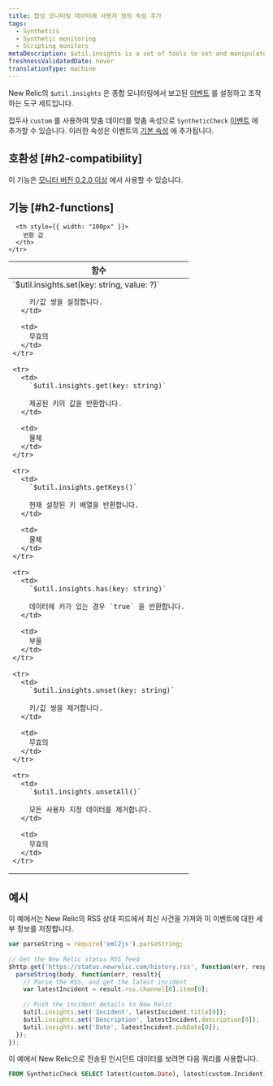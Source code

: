 ```yaml
---
title: 합성 모니터링 데이터에 사용자 정의 속성 추가
tags:
  - Synthetics
  - Synthetic monitoring
  - Scripting monitors
metaDescription: $util.insights is a set of tools to set and manipulate synthetic event data in New Relic.
freshnessValidatedDate: never
translationType: machine
---
```


New Relic의 `$util.insights` 은 종합 모니터링에서 보고된 [이벤트](/docs/using-new-relic/data/understand-data/new-relic-data-types#event-data) 를 설정하고 조작하는 도구 세트입니다.

접두사 `custom` 를 사용하여 맞춤 데이터를 맞춤 속성으로 `SyntheticCheck` [이벤트](/docs/data-apis/understand-data/new-relic-data-types/#event-data) 에 추가할 수 있습니다. 이러한 속성은 이벤트의 [기본 속성](/docs/insights/new-relic-insights/decorating-events/synthetics-default-attributes-insights#syntheticcheck-table) 에 추가됩니다.

## 호환성 [#h2-compatibility]

이 기능은 [모니터 버전 0.2.0 이상](/docs/synthetics/new-relic-synthetics/scripting-monitors/scripted-monitor-runtime-environment) 에서 사용할 수 있습니다.

## 기능 [#h2-functions]

<table>
  <thead>
    <tr>
      <th>
        함수
      </th>

      <th style={{ width: "100px" }}>
        반환 값
      </th>
    </tr>
  </thead>

  <tbody>
    <tr>
      <td>
        `$util.insights.set(key: string, value: ?)`

        키/값 쌍을 설정합니다.
      </td>

      <td>
        무효의
      </td>
    </tr>

    <tr>
      <td>
        `$util.insights.get(key: string)`

        제공된 키의 값을 반환합니다.
      </td>

      <td>
        물체
      </td>
    </tr>

    <tr>
      <td>
        `$util.insights.getKeys()`

        현재 설정된 키 배열을 반환합니다.
      </td>

      <td>
        물체
      </td>
    </tr>

    <tr>
      <td>
        `$util.insights.has(key: string)`

        데이터에 키가 있는 경우 `true` 을 반환합니다.
      </td>

      <td>
        부울
      </td>
    </tr>

    <tr>
      <td>
        `$util.insights.unset(key: string)`

        키/값 쌍을 제거합니다.
      </td>

      <td>
        무효의
      </td>
    </tr>

    <tr>
      <td>
        `$util.insights.unsetAll()`

        모든 사용자 지정 데이터를 제거합니다.
      </td>

      <td>
        무효의
      </td>
    </tr>
  </tbody>
</table>

## 예시

이 예에서는 New Relic의 RSS 상태 피드에서 최신 사건을 가져와 이 이벤트에 대한 세부 정보를 저장합니다.

```javascript
var parseString = require('xml2js').parseString;
 
// Get the New Relic status RSS feed
$http.get('https://status.newrelic.com/history.rss', function(err, response, body) {
  parseString(body, function(err, result){
    // Parse the RSS, and get the latest incident
    var latestIncident = result.rss.channel[0].item[0];
    
    // Push the incident details to New Relic 
    $util.insights.set('Incident', latestIncident.title[0]);
    $util.insights.set('Description', latestIncident.description[0]);
    $util.insights.set('Date', latestIncident.pubDate[0]);
  });
});
```

이 예에서 New Relic으로 전송된 인시던트 데이터를 보려면 다음 쿼리를 사용합니다.

```sql
FROM SyntheticCheck SELECT latest(custom.Date), latest(custom.Incident), latest(custom.Description) WHERE monitorName = "Monitor Name Here"
```